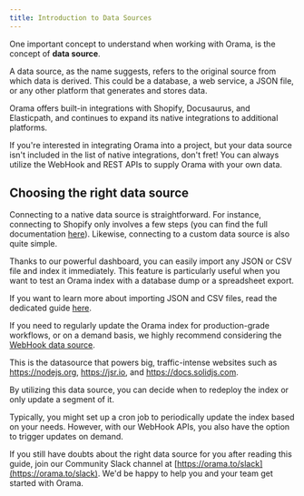 ```yaml
---
title: Introduction to Data Sources
---
```


One important concept to understand when working with Orama, is the concept of **data source**.

A data source, as the name suggests, refers to the original source from which data is derived. This could be a database, a web service, a JSON file, or any other platform that generates and stores data.

Orama offers built-in integrations with Shopify, Docusaurus, and Elasticpath, and continues to expand its native integrations to additional platforms.

If you're interested in integrating Orama into a project, but your data source isn't included in the list of native integrations, don't fret! You can always utilize the WebHook and REST APIs to supply Orama with your own data.

## Choosing the right data source

Connecting to a native data source is straightforward. For instance, connecting to Shopify only involves a few steps (you can find the full documentation [here](/cloud/data-sources/native-integrations/shopify)). Likewise, connecting to a custom data source is also quite simple.

Thanks to our powerful dashboard, you can easily import any JSON or CSV file and index it immediately. This feature is particularly useful when you want to test an Orama index with a database dump or a spreadsheet export.

If you want to learn more about importing JSON and CSV files, read the dedicated guide [here](https://www.notion.so/Introduction-to-data-sources-f337ecfcb7644de591e3fbdd730e7882?pvs=21).

If you need to regularly update the Orama index for production-grade workflows, or on a demand basis, we highly recommend considering the [WebHook data source](https://www.notion.so/Introduction-to-data-sources-f337ecfcb7644de591e3fbdd730e7882?pvs=21).

This is the datasource that powers big, traffic-intense websites such as https://nodejs.org, https://jsr.io, and https://docs.solidjs.com.

By utilizing this data source, you can decide when to redeploy the index or only update a segment of it.

Typically, you might set up a cron job to periodically update the index based on your needs. However, with our WebHook APIs, you also have the option to trigger updates on demand.

If you still have doubts about the right data source for you after reading this guide, join our Community Slack channel at [https://orama.to/slack](https://orama.to/slack). We'd be happy to help you and your team get started with Orama.
